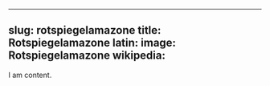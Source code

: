 
---
slug: rotspiegelamazone
title: Rotspiegelamazone
latin:
image: Rotspiegelamazone
wikipedia: 
---

I am content.
